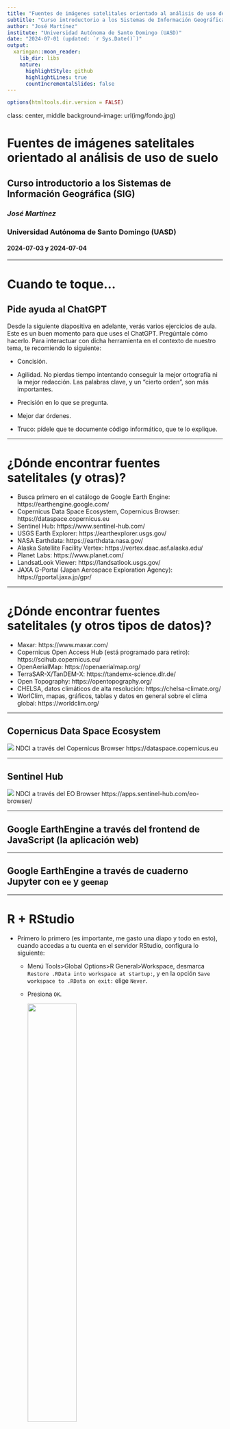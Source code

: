 ```yaml
---
title: "Fuentes de imágenes satelitales orientado al análisis de uso de suelo"
subtitle: "Curso introductorio a los Sistemas de Información Geográfica (SIG)"
author: "José Martínez"
institute: "Universidad Autónoma de Santo Domingo (UASD)"
date: "2024-07-01 (updated: `r Sys.Date()`)"
output:
  xaringan::moon_reader:
    lib_dir: libs
    nature:
      highlightStyle: github
      highlightLines: true
      countIncrementalSlides: false
---
```



```r
options(htmltools.dir.version = FALSE)
```

class: center, middle
background-image: url(img/fondo.jpg)

# Fuentes de imágenes satelitales orientado al análisis de uso de suelo
## Curso introductorio a los Sistemas de Información Geográfica (SIG)
### *José Martínez*
### Universidad Autónoma de Santo Domingo (UASD)
#### 2024-07-03 y 2024-07-04


---

# Cuando te toque...

## Pide ayuda al ChatGPT

Desde la siguiente diapositiva en adelante, verás varios ejercicios de aula. Este es un buen momento para que uses el ChatGPT. Pregúntale cómo hacerlo. Para interactuar con dicha herramienta en el contexto de nuestro tema, te recomiendo lo siguiente:

- Concisión. 

- Agilidad. No pierdas tiempo intentando conseguir la mejor ortografía ni la mejor redacción. Las palabras clave, y un "cierto orden", son más importantes. 

- Precisión en lo que se pregunta.

- Mejor dar órdenes.

- Truco: pídele que te documente código informático, que te lo explique.

---


# ¿Dónde encontrar fuentes satelitales (y otras)?

- Busca primero en el catálogo de Google Earth Engine: https://earthengine.google.com/
- Copernicus Data Space Ecosystem, Copernicus Browser: https://dataspace.copernicus.eu
- Sentinel Hub: https://www.sentinel-hub.com/
- USGS Earth Explorer: https://earthexplorer.usgs.gov/
- NASA Earthdata: https://earthdata.nasa.gov/
- Alaska Satellite Facility Vertex: https://vertex.daac.asf.alaska.edu/
- Planet Labs: https://www.planet.com/
- LandsatLook Viewer: https://landsatlook.usgs.gov/
- JAXA G-Portal (Japan Aerospace Exploration Agency): https://gportal.jaxa.jp/gpr/

---

# ¿Dónde encontrar fuentes satelitales (y otros tipos de datos)?

- Maxar: https://www.maxar.com/
- Copernicus Open Access Hub (está programado para retiro): https://scihub.copernicus.eu/
- OpenAerialMap: https://openaerialmap.org/
- TerraSAR-X/TanDEM-X: https://tandemx-science.dlr.de/
- Open Topography: https://opentopography.org/
- CHELSA, datos climáticos de alta resolución: https://chelsa-climate.org/
- WorlClim, mapas, gráficos, tablas y datos en general sobre el clima global:  https://worldclim.org/

---

## Copernicus Data Space Ecosystem

![](img/ndci-copernicus-dataspace-ecosystem-copernicus-browser.jpg)
NDCI a través del Copernicus Browser https://dataspace.copernicus.eu

---

## Sentinel Hub


![](img/ndci-sentinel-hub.jpg)
NDCI a través del EO Browser https://apps.sentinel-hub.com/eo-browser/

---

## Google EarthEngine a través del frontend de JavaScript (la aplicación web)

---

## Google EarthEngine a través de cuaderno Jupyter con `ee` y `geemap`


---

# R + RStudio

- Primero lo primero (es importante, me gasto una diapo y todo en esto), cuando accedas a tu cuenta en el servidor RStudio, configura lo siguiente:
  - Menú Tools>Global Options>R General>Workspace, desmarca `Restore .RData into workspace at startup:`, y en la opción `Save workspace to .RData on exit:` elige `Never`.
  - Presiona `OK`.
  
      <img src="img/configuracion-rstudio-importante.jpg" style="width: 50%" />
      
  - "Yo podía hacerlo por ti, pero preferí que lo hicieras tú, dado que para garantizar la reproducibilidad de análisis, este paso es importante". Firmado: tu administrador del servidor de programación.

---

- Segundo lo segundo. Por varias razones, es preferible que el código de un cuaderno RMarkdown se ejecute en la consola. Para que esto se logre en cada cuaderno nuevo RMarkdown, configura RStudio de la siguiente manera.

    - Ve a menú `Tools>Global Options`.
    
    - En el diálogo, ve a la pestaña `RMarkdown` (color morado).
    
    - **Desmarca** la opción `Show output inline for all RMarkdown documents`.
    
    <img src="img/configuracion-rstudio-importante-2.jpg" style="width: 50%" />
    
    - Presiona `OK`.


---

## Realiza el tutorial1: https://geofis.shinyapps.io/tutorial1/

Si aún no lo has realizado, te animo a que visites dicho tutorial y lo practiques íntegramente, porque te servirá para resolver las siguientes cuestiones básicas:

- Las teclas básicas de la sintaxis en R (y en muchos otros lenguajes de programación)

- Cómo pedir ayuda a R (aunque esto el ChatGPT lo hace mejor).

- Los objetos básicos en R: vectores, matrices, factores, listas, `data.frames`.

---

## Proyecto de RStudio, cuadernos RMarkdown

Para realizar análisis reproducibles con tus propios datos, **te recomiendo que crees cuadernos RMarkdown dentro de un proyecto de RStudio**. Si usas esta modalidad, es decir, los proyectos de RStudio, garantizarás que, al momento de importar tus datos, éstos puedan referenciarse inequívocamente usando rutas relativas.

De clases anteriores, recordarás que en un cuaderno RMarkdown escribes bloques de texto y bloques de código. Normalmente, entre los primeros bloques de código, se encuentran comandos que importan tus datos a la sesión de R, y es en este punto donde la modalidad del proyecto de RStudio te resultará más conveniente.

Adicionalmente, si trabajas dentro de un proyecto, también tendrás la ventaja de que los bloques de código de los cuadernos RMarkdown los podrás ejecutar directamente en la consola sin problemas al importar tus datos, facilitándote así los análisis.

---

## Proyecto de RStudio, cuadernos RMarkdown (cont.)

Finalmente, otra gran ventaja es que podrás "tejer" (compilar) un RMarkdown para generar un documento (PDF, HTML) con todos tus análisis sin errores al leer las fuentes, y donde podrás ver tanto los datos de entrada, como el código que usaste y las salidas de cada bloque.

Puedes crear un proyecto "desde cero", en cuyo caso RStudio creará un directorio para alojar todos los archivos que requieras (datos, como tablas, imágenes, etc.). También puedes crear un proyecto en un directorio existente, en cuyo caso RStudio sólo añade unos archivos de referencia sin tocar los que se encuentren en el directorio.

También puedes crear un proyecto de R al clonar un repositorio existente (e.g. de GitHub), lo cual es útil para reproducir análisis hechos por otras personas. En el siguiente ejercicio, te muestro cómo clonar un repo de GitHub y usarlo como proyecto en R.

---

## Instrucciones para clonar el repositorio `material-de-apoyo` y abrirlo como proyecto de RStudio

- Ve al menú `File>New project...`.
- En el diálogo, presiona `Version Control`. Esto hará que avances a la siguiente ventana.
- Presiona `Git`. Esto hará que avances a la siguiente ventana.
- En la caja `Repository URL`, pega esto: `https://github.com/maestria-geotel-master/material-de-apoyo.git`
- Presiona `Create Project`. Esto "clonará" el repo `material-de-apoyo` y lo abrirá como un proyecto del mismo nombre en RStudio.
- La ventaja de hacerlo de esta manera, es que trabajarás dentro de un proyecto de R, donde (con suerte) no tendrás problemas para encontrar tus archivos.

---

### Instrucciones para crear un RMarkdown dentro del proyecto

- Asegúrate de que tienes el proyecto `material-de-apoyo` abierto. Si realizaste el ejercicio anterior exitosamente, el proyecto debería estar abierto. De todas formas, para asegurarte que tu proyecto está abierto, fíjate si en la parte superior derecha de la ventana de RStudio, a la derecha de un ícono que simula un cubo azul, aparece el nombre `material-de-apoyo`. En caso contrario, es probable que el proyecto no esté abierto. Si lograste clonar el repo, pero el proyecto está cerrado, mediante la pestaña `Files`, entra al directorio `material-de-apoyo` y haz clic al archivo `material-de-apoyo.Rproj` (o también ve al menú `Files>Recent Projects` y quizá encuentres allí a `material-de-apoyo`).

- Te preguntará si quieres abrir el proyecto, di que sí. Si no tienes el directorio `material-de-apoyo`, entonces tendrás que realizar el ejercicio anterior.

---

## Instrucciones para crear un RMarkdown dentro del proyecto (cont.)

- Ve a `File>New>R Markdown`.

- Estando en la pestaña `Document` selecciona `HTML`.

- Presiona `OK`.

- Creaste tu primer RMarkdown. Es un archivo de pruebas de RStudio, el cual usa datos que vienen ya con R. Puedes guardar el RMarkdown e intentar "tejerlo" mediante el botón "Knit" que tiene un icono que simula una madeja azul (o presiona CTRL+SHIFT+K).

---

# Ejercicios

1. "Descargar", visualizar y apilar una escena Landsat 8-9 con QGIS. Abrir [Drive de archivos del curso](https://drive.google.com/drive/folders/1ImWNVz-1OjyxFbiy4yN4dCuDlV51wtar?usp=drive_link), y entrar en el directorio `datos/ejercicios-dia-3/landsat8-recortada`.

2. Análisis de ráster categórico de uso y cobertura del suelo (ya clasificado) con EE. Abrir [script](https://code.earthengine.google.com/8d86258828f2ce4a369587cc2dce100c)

3. Análisis de ráster categórico de uso y cobertura del suelo (ya clasificado) con QGIS. Abrir Drive de archivos del curso, y entrar en el directorio `datos/ejercicios-dia-3/mapa-uso-y-cobertura-diarena-2012`.

4. Análisis de ráster categórico de uso y cobertura del suelo (ya clasificado) con R.

---

# Referencias destacadas

Bivand, R. S., Pebesma, E., & Gómez-Rubio, V. (2013). Applied Spatial Data Analysis with R. Springer New York. https://doi.org/10.1007/978-1-4614-7618-4

Olaya, V. (2020). Sistemas de Información Geográfica. https://volaya.github.io/libro-sig/

Lovelace, R., Nowosad, J., & Muenchow, J. (2019). Geocomputation with R. Chapman and Hall/CRC. https://r.geocompx.org/

Dorman, M., Graser A., Nowosad, J. & Lovelace, R. (2019). Geocomputation with Python. Chapman and Hall/CRC. https://py.geocompx.org/

